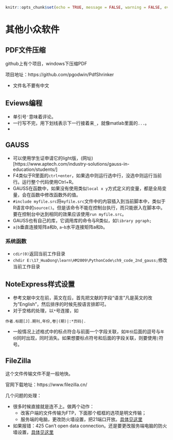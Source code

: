 ```{r setup, include=FALSE}
knitr::opts_chunk$set(echo = TRUE, message = FALSE, warning = FALSE, eval = FALSE)
```
# 其他小众软件 {#Other}

## PDF文件压缩

github上有个项目，windows下压缩PDF

项目地址：https://github.com/pgodwin/PdfShrinker

- 文件名不要有中文

## Eviews编程
- 单引号`'`意味着评论。
- 一行写不完，用下划线表示下一行接着来`_`，就像matlab里面的`...`。
- 

## GAUSS

- 可以使用学生证申请它的light版，(网址)[https://www.aptech.com/industry-solutions/gauss-in-education/students/]
- F4类似于R里面的`ctrl+enter`，如果选中则运行选中行，没选中则运行当前行。运行整个代码使用Ctrl+R。
- GAUSS在函数中，如果没有使用类似`local x y`方式定义的变量，都是全局变量，会在函数中修改函数外的值。
- `#include myfile.src`将`myfile.src`文件中的内容插入到当前脚本中，类似于R语言中的`source()`。但是该命令不能在控制台执行，而只能嵌入在脚本中。要在控制台中达到相同的效果应该使用`run myfile.src`。
- GAUSS也有自己的库，它调用库的命令与R类似，如`library pgraph; `
- `a|b`垂直连接矩阵a和b, `a~b`水平连接矩阵a和b。

### 系统函数

- `cdir(0)`返回当前工作目录
- `chdir E:\17_HuaDong\learn\HM2009\PythonCode\ch9_code_2nd_gauss;`修改当前工作目录


## NoteExpress样式设置

- 参考文献中文在前，英文在后，首先把文献的字段“语言”凡是英文的改为"English"，然后排序的时候先按语言排即可。
- 对于空格的处理，以`*`号连接，如
```
作者.标题[J].期刊,年份,卷|(期)|:*页码|.
```
- 一般情况上述格式中的标点符合与前面一个字段关联，如`年份`后面的逗号与`年份`同时出现，同时消失。如果想要标点符号和后面的字段关联，则要使用`|`符号。

## FileZilla
这个文件传输文件不是一般地快。

官网下载地址：https://www.filezilla.cn/

几个问题的处理：

- 很多时候直接就是连不上。做两个动作：
  - 改客户端的文件传输为FTP，下面那个框框的选项是明文传输；
  - 服务端的电脑，更改防火墙设置，把21端口开放。[具体见这里](https://blog.csdn.net/InnovationAD/article/details/84944238?utm_medium=distribute.pc_relevant.none-task-blog-BlogCommendFromMachineLearnPai2-1.control&dist_request_id=1db1882b-159d-4705-865f-78d855fe1f50&depth_1-utm_source=distribute.pc_relevant.none-task-blog-BlogCommendFromMachineLearnPai2-1.control)

- 如果报错：425 Can't open data connection。还是要更改服务端电脑的防火墙设置，[具体见这里](https://blog.csdn.net/weixin_44284051/article/details/106277683)